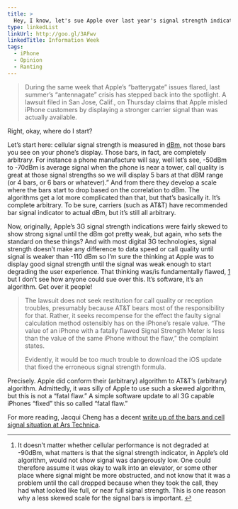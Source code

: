 ```yaml
---
title: >
  Hey, I know, let's sue Apple over last year's signal strength indicator fiasco
type: linkedList
linkUrl: http://goo.gl/3AFwv
linkedTitle: Information Week
tags:
  - iPhone
  - Opinion
  - Ranting
---
```


> During the same week that Apple’s “batterygate” issues flared, last summer’s “antennagate” crisis has stepped back into the spotlight. A lawsuit filed in San Jose, Calif., on Thursday claims that Apple misled iPhone customers by displaying a stronger carrier signal than was actually available.

Right, okay, where do I start?

Let’s start here: cellular signal strength is measured in [dBm](http://goo.gl/P95gB), not those bars you see on your phone’s display. Those bars, in fact, are completely arbitrary. For instance a phone manufacture will say, well let’s see, -50dBm to -70dBm is average signal when the phone is near a tower, call quality is great at those signal strengths so we will display 5 bars at that dBM range (or 4 bars, or 6 bars or whatever).” And from there they develop a scale where the bars start to drop based on the correlation to dBm. The algorithms get a lot more complicated than that, but that’s basically it. It’s complete arbitrary. To be sure, carriers (such as AT&T) have recommended bar signal indicator to actual dBm, but it’s still all arbitrary.

Now, originally, Apple’s 3G signal strength indications were fairly skewed to show strong signal until the dBm got pretty weak, but again, who sets the standard on these things? And with most digital 3G technologies, signal strength doesn’t make any difference to data speed or call quality until signal is weaker than -110 dBm so I’m sure the thinking at Apple was to display good signal strength until the signal was weak enough to start degrading the user experience. That thinking was/is fundamentally flawed, [1](#sigstrength-fn1) but I don’t see how anyone could sue over this. It’s software, it’s an algorithm. Get over it people!

> The lawsuit does not seek restitution for call quality or reception troubles, presumably because AT&T bears most of the responsibility for that. Rather, it seeks recompense for the effect the faulty signal calculation method ostensibly has on the iPhone’s resale value. “The value of an iPhone with a fatally flawed Signal Strength Meter is less than the value of the same iPhone without the flaw,” the complaint states.
>
> Evidently, it would be too much trouble to download the iOS update that fixed the erroneous signal strength formula.

Precisely. Apple did conform their (arbitrary) algorithm to AT&T’s (arbitrary) algorithm. Admittedly, it was silly of Apple to use such a skewed algorithm, but this is not a “fatal flaw.” A simple software update to all 3G capable iPhones “fixed” this so called “fatal flaw.”

For more reading, Jacqui Cheng has a decent [write up of the bars and cell signal situation at Ars Technica](http://goo.gl/igLKn).

* * *

1.  It doesn’t matter whether cellular performance is not degraded at -90dBm, what matters is that the signal strength indicator, in Apple’s old algorithm, would not show signal was dangerously low. One could therefore assume it was okay to walk into an elevator, or some other place where signal might be more obstructed, and not know that it was a problem until the call dropped because when they took the call, they had what looked like full, or near full signal strength. This is one reason why a less skewed scale for the signal bars is important. [↩](#sigstrength-fn1-ref)
